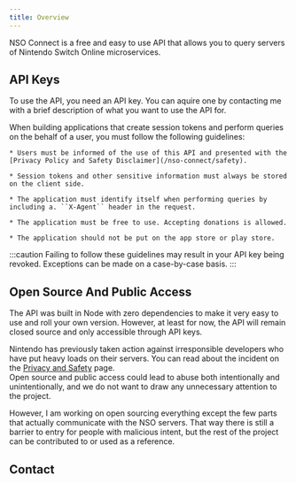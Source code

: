 ```yaml
---
title: Overview
---
```


NSO Connect is a free and easy to use API that allows you to query servers of Nintendo Switch Online microservices.

<LinkCard title="Authentication Flow" description="Get started by learning how to obtain your session token" href="/nso-connect/authentication-flow"/>
<CardGrid>
    <LinkCard title="Query Service" description="Use your session token to perform queries" href="/nso-connect/service/query" />
    <LinkCard title="Privacy and Safety" description="Learn about the safety of this API" href="/nso-connect/privacy-and-safety" />
</CardGrid>

## API Keys

To use the API, you need an API key. You can aquire one by contacting me with a brief description of what you want to use the API for.

When building applications that create session tokens and perform queries on the behalf of a user, you must follow the following guidelines:

    * Users must be informed of the use of this API and presented with the [Privacy Policy and Safety Disclaimer](/nso-connect/safety). 
    
    * Session tokens and other sensitive information must always be stored on the client side.

    * The application must identify itself when performing queries by including a. ``X-Agent`` header in the request.

    * The application must be free to use. Accepting donations is allowed.

    * The application should not be put on the app store or play store.

:::caution
Failing to follow these guidelines may result in your API key being revoked. Exceptions can be made on a case-by-case basis.
:::

## Open Source And Public Access

The API was built in Node with zero dependencies to make it very easy to use and roll your own version. However, at least for now, the API will remain closed source and only accessible through API keys.

Nintendo has previously taken action against irresponsible developers who have put heavy loads on their servers. You can read about the incident on the [Privacy and Safety](/nso-connect/safety#about-safety) page.  
Open source and public access could lead to abuse both intentionally and unintentionally, and we do not want to draw any unnecessary attention to the project.

However, I am working on open sourcing everything except the few parts that actually communicate with the NSO servers. 
That way there is still a barrier to entry for people with malicious intent, but the rest of the project can be contributed to or used as a reference.

## Contact

<Contact/>
